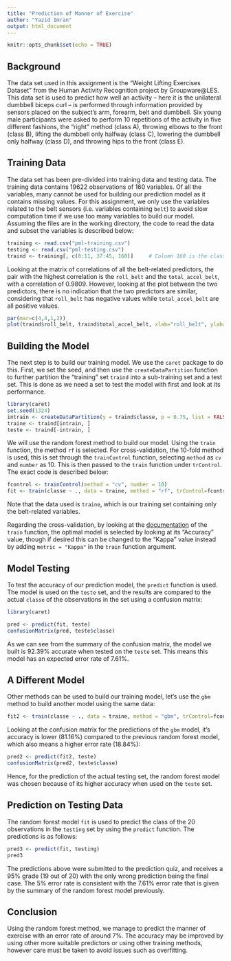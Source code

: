 ```yaml
---
title: "Prediction of Manner of Exercise"
author: "Yazid Imran"
output: html_document
---
```


```r
knitr::opts_chunk$set(echo = TRUE)
```

## Background

The data set used in this assignment is the "Weight Lifting Exercises Dataset" from the Human Activity Recognition project by Groupware\@LES. This data set is used to predict how well an activity -- here it is the unilateral dumbbell biceps curl -- is performed through information provided by sensors placed on the subject's arm, forearm, belt and dumbbell. Six young male participants were asked to perform 10 repetitions of the activity in five different fashions, the "right" method (class A), throwing elbows to the front (class B), lifting the dumbbell only halfway (class C), lowering the dumbbell only halfway (class D), and throwing hips to the front (class E).

## Training Data

The data set has been pre-divided into training data and testing data. The training data contains 19622 observations of 160 variables. Of all the variables, many cannot be used for building our prediction model as it contains missing values. For this assignment, we only use the variables related to the belt sensors (i.e. variables containing `belt`) to avoid slow computation time if we use too many variables to build our model. Assuming the files are in the working directory, the code to read the data and subset the variables is described below:

```r
training <- read.csv("pml-training.csv")
testing <- read.csv("pml-testing.csv")
traind <- training[, c(8:11, 37:45, 160)]     # Column 160 is the classe variable
```

Looking at the matrix of correlations of all the belt-related predictors, the pair with the highest correlation is the `roll_belt` and the `total_accel_belt`, with a correlation of 0.9809. However, looking at the plot between the two predictors, there is no indication that the two predictors are similar, considering that `roll_belt` has negative values while `total_accel_belt` are all positive values.

```r
par(mar=c(4,4,1,2))
plot(traind$roll_belt, traind$total_accel_belt, xlab="roll_belt", ylab="total_accel_belt")
```

## Building the Model

The next step is to build our training model. We use the `caret` package to do this. First, we set the seed, and then use the `createDataPartition` function to further partition the "training" set `traind` into a sub-training set and a test set. This is done as we need a set to test the model with first and look at its performance.

```r
library(caret)
set.seed(1324)
intrain <- createDataPartition(y = traind$classe, p = 0.75, list = FALSE)
traine <- traind[intrain, ]
teste <- traind[-intrain, ]
```

We will use the random forest method to build our model. Using the `train` function, the method `rf` is selected. For cross-validation, the 10-fold method is used, this is set through the `trainControl` function, selecting `method` as `cv` and `number` as 10. This is then passed to the `train` function under `trControl`. The exact code is described below:

```r
fcontrol <- trainControl(method = "cv", number = 10)
fit <- train(classe ~ ., data = traine, method = "rf", trControl=fcontrol)
```

Note that the data used is `traine`, which is our training set containing only the belt-related variables.

Regarding the cross-validation, by looking at the [documentation](https://www.rdocumentation.org/packages/caret/versions/6.0-84/topics/train) of the `train` function, the optimal model is selected by looking at its "Accuracy" value, though if desired this can be changed to the "Kappa" value instead by adding `metric = "Kappa"` in the `train` function argument.

## Model Testing

To test the accuracy of our prediction model, the `predict` function is used. The model is used on the `teste` set, and the results are compared to the actual `classe` of the observations in the set using a confusion matrix:

```r
library(caret)
```


```r
pred <- predict(fit, teste)
confusionMatrix(pred, teste$classe)
```

As we can see from the summary of the confusion matrix, the model we built is 92.39% accurate when tested on the `teste` set. This means this model has an expected error rate of 7.61%.

## A Different Model

Other methods can be used to build our training model, let's use the `gbm` method to build another model using the same data:

```r
fit2 <- train(classe ~ ., data = traine, method = "gbm", trControl=fcontrol, verbose=FALSE)
```

Looking at the confusion matrix for the predictions of the `gbm` model, it's accuracy is lower (81.16%) compared to the previous random forest model, which also means a higher error rate (18.84%):

```r
pred2 <- predict(fit2, teste)
confusionMatrix(pred2, teste$classe)
```

Hence, for the prediction of the actual testing set, the random forest model was chosen because of its higher accuracy when used on the `teste` set.

## Prediction on Testing Data

The random forest model `fit` is used to predict the class of the 20 observations in the `testing` set by using the `predict` function. The predictions is as follows:

```r
pred3 <- predict(fit, testing)
pred3
```

The predictions above were submitted to the prediction quiz, and receives a 95% grade (19 out of 20) with the only wrong prediction being the final case. The 5% error rate is consistent with the 7.61% error rate that is given by the summary of the random forest model previously.

## Conclusion

Using the random forest method, we manage to predict the manner of exercise with an error rate of around 7%. The accuracy may be improved by using other more suitable predictors or using other training methods, however care must be taken to avoid issues such as overfitting.